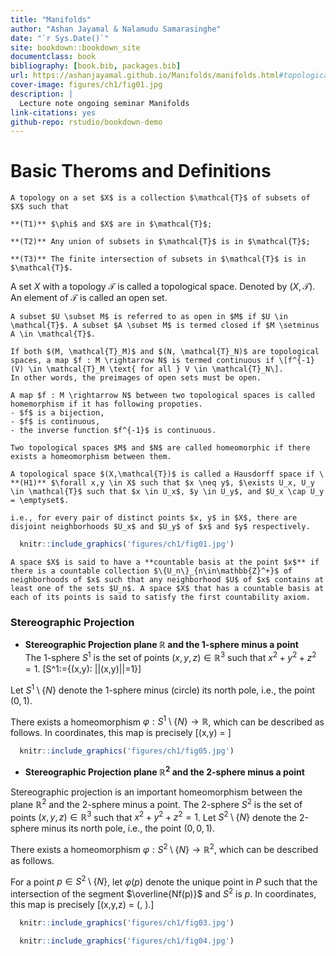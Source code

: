 ```yaml
--- 
title: "Manifolds"
author: "Ashan Jayamal & Nalamudu Samarasinghe"
date: "`r Sys.Date()`"
site: bookdown::bookdown_site
documentclass: book
bibliography: [book.bib, packages.bib]
url: https://ashanjayamal.github.io/Manifolds/manifolds.html#topological-manifolds
cover-image: figures/ch1/fig01.jpg
description: |
  Lecture note ongoing seminar Manifolds
link-citations: yes
github-repo: rstudio/bookdown-demo
---
```




# Basic Theroms and Definitions

```definition
A topology on a set $X$ is a collection $\mathcal{T}$ of subsets of $X$ such that

**(T1)** $\phi$ and $X$ are in $\mathcal{T}$;

**(T2)** Any union of subsets in $\mathcal{T}$ is in $\mathcal{T}$;

**(T3)** The finite intersection of subsets in $\mathcal{T}$ is in $\mathcal{T}$.

```
A set $X$ with a topology $\mathcal{T}$ is called a topological space. Denoted by $(X,\mathcal{T})$. An element of $\mathcal{T}$ is called an open set.

```definition
A subset $U \subset M$ is referred to as open in $M$ if $U \in \mathcal{T}$. A subset $A \subset M$ is termed closed if $M \setminus A \in \mathcal{T}$.
```

```definition
If both $(M, \mathcal{T}_M)$ and $(N, \mathcal{T}_N)$ are topological spaces, a map $f : M \rightarrow N$ is termed continuous if \[f^{-1}(V) \in \mathcal{T}_M \text{ for all } V \in \mathcal{T}_N\].
In other words, the preimages of open sets must be open.
```

```definition
A map $f : M \rightarrow N$ between two topological spaces is called homemorphism if it has following propoties.
- $f$ is a bijection,
- $f$ is continuous,
- the inverse function $f^{-1}$ is continuous.

Two topological spaces $M$ and $N$ are called homeomorphic if there exists a homeomorphism between them.
```

```definition
A topological space $(X,\mathcal{T})$ is called a Hausdorff space if \
**(H1)** $\forall x,y \in X$ such that $x \neq y$, $\exists U_x, U_y \in \mathcal{T}$ such that $x \in U_x$, $y \in U_y$, and $U_x \cap U_y = \emptyset$.

i.e., for every pair of distinct points $x, y$ in $X$, there are disjoint neighborhoods $U_x$ and $U_y$ of $x$ and $y$ respectively.
```

```r
  knitr::include_graphics('figures/ch1/fig01.jpg') 
```
```definition
A space $X$ is said to have a **countable basis at the point $x$** if there is a countable collection $\{U_n\}_{n\in\mathbb{Z}^+}$ of neighborhoods of $x$ such that any neighborhood $U$ of $x$ contains at least one of the sets $U_n$. A space $X$ that has a countable basis at each of its points is said to satisfy the first countability axiom.
```

###  Stereographic Projection

- **Stereographic Projection plane $\mathbb{R}$ and the 1-sphere minus a point**\
The 1-sphere $S^1$ is the set of points $(x,y,z) \in \mathbb{R}^3$ such that $x^2 + y^2 + z^2 = 1$.
\[S^1:=\{(x,y): ||(x,y)||=1\}\]

Let $S^1 \setminus \{N\}$ denote the 1-sphere minus (circle) its north pole, i.e., the point $(0,1)$.

There exists a homeomorphism $\varphi : S^1 \setminus \{N\} \to \mathbb{R}$, which can be described as follows. In coordinates, this map is precisely
\[\varphi(x,y) = \frac{x}{1-y}\]


```r
  knitr::include_graphics('figures/ch1/fig05.jpg') 
```
- **Stereographic Projection plane $\mathbb{R}^2$ and the 2-sphere minus a point**\

Stereographic projection is an important homeomorphism between the plane $\mathbb{R}^2$ and the 2-sphere minus a point. The 2-sphere $S^2$ is the set of points $(x,y,z) \in \mathbb{R}^3$ such that $x^2 + y^2 + z^2 = 1$. Let $S^2 \setminus \{N\}$ denote the 2-sphere minus its north pole, i.e., the point $(0,0,1)$.

There exists a homeomorphism $\varphi : S^2 \setminus \{N\} \to \mathbb{R}^2$, which can be described as follows. 

For a point $p \in S^2 \setminus \{N\}$, let $\varphi(p)$ denote the unique point in $P$ such that the intersection of the segment $\overline{Nf(p)}$ and $S^2$ is $p$. In coordinates, this map is precisely
\[\varphi(x,y,z) = \left(\frac{x}{1-z}, \frac{y}{1-z}\right).\]

```r
  knitr::include_graphics('figures/ch1/fig03.jpg') 
```

```r
  knitr::include_graphics('figures/ch1/fig04.jpg') 
```


